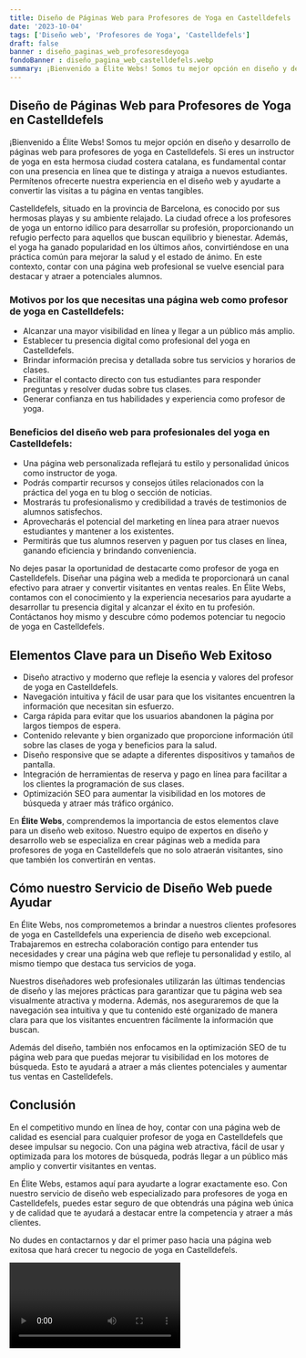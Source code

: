 ```yaml
---
title: Diseño de Páginas Web para Profesores de Yoga en Castelldefels
date: '2023-10-04'
tags: ['Diseño web', 'Profesores de Yoga', 'Castelldefels']
draft: false
banner : diseño_paginas_web_profesoresdeyoga
fondoBanner : diseño_pagina_web_castelldefels.webp
summary: ¡Bienvenido a Élite Webs! Somos tu mejor opción en diseño y desarrollo de páginas web para profesores de yoga en Castelldefels. Si eres un instructor de yoga en esta hermosa ciudad costera catalana, es fundamental contar con una presencia en línea que te distinga y atraiga a nuevos estudiantes. Permítenos ofrecerte nuestra experiencia en el diseño web y ayudarte a convertir las visitas a tu página en ventas tangibles.
---
```


## **Diseño de Páginas Web para Profesores de Yoga en Castelldefels**

¡Bienvenido a Élite Webs! Somos tu mejor opción en diseño y desarrollo de páginas web para profesores de yoga en Castelldefels. Si eres un instructor de yoga en esta hermosa ciudad costera catalana, es fundamental contar con una presencia en línea que te distinga y atraiga a nuevos estudiantes. Permítenos ofrecerte nuestra experiencia en el diseño web y ayudarte a convertir las visitas a tu página en ventas tangibles.

Castelldefels, situado en la provincia de Barcelona, es conocido por sus hermosas playas y su ambiente relajado. La ciudad ofrece a los profesores de yoga un entorno idílico para desarrollar su profesión, proporcionando un refugio perfecto para aquellos que buscan equilibrio y bienestar. Además, el yoga ha ganado popularidad en los últimos años, convirtiéndose en una práctica común para mejorar la salud y el estado de ánimo. En este contexto, contar con una página web profesional se vuelve esencial para destacar y atraer a potenciales alumnos.

### **Motivos por los que necesitas una página web como profesor de yoga en Castelldefels:**

- Alcanzar una mayor visibilidad en línea y llegar a un público más amplio.
- Establecer tu presencia digital como profesional del yoga en Castelldefels.
- Brindar información precisa y detallada sobre tus servicios y horarios de clases.
- Facilitar el contacto directo con tus estudiantes para responder preguntas y resolver dudas sobre tus clases.
- Generar confianza en tus habilidades y experiencia como profesor de yoga.

### **Beneficios del diseño web para profesionales del yoga en Castelldefels:**

- Una página web personalizada reflejará tu estilo y personalidad únicos como instructor de yoga.
- Podrás compartir recursos y consejos útiles relacionados con la práctica del yoga en tu blog o sección de noticias.
- Mostrarás tu profesionalismo y credibilidad a través de testimonios de alumnos satisfechos.
- Aprovecharás el potencial del marketing en línea para atraer nuevos estudiantes y mantener a los existentes.
- Permitirás que tus alumnos reserven y paguen por tus clases en línea, ganando eficiencia y brindando conveniencia.

No dejes pasar la oportunidad de destacarte como profesor de yoga en Castelldefels. Diseñar una página web a medida te proporcionará un canal efectivo para atraer y convertir visitantes en ventas reales. En Élite Webs, contamos con el conocimiento y la experiencia necesarios para ayudarte a desarrollar tu presencia digital y alcanzar el éxito en tu profesión. Contáctanos hoy mismo y descubre cómo podemos potenciar tu negocio de yoga en Castelldefels.

<GifSeo />

<Cta />

## Elementos Clave para un Diseño Web Exitoso

- Diseño atractivo y moderno que refleje la esencia y valores del profesor de yoga en Castelldefels.
- Navegación intuitiva y fácil de usar para que los visitantes encuentren la información que necesitan sin esfuerzo.
- Carga rápida para evitar que los usuarios abandonen la página por largos tiempos de espera.
- Contenido relevante y bien organizado que proporcione información útil sobre las clases de yoga y beneficios para la salud.
- Diseño responsive que se adapte a diferentes dispositivos y tamaños de pantalla.
- Integración de herramientas de reserva y pago en línea para facilitar a los clientes la programación de sus clases.
- Optimización SEO para aumentar la visibilidad en los motores de búsqueda y atraer más tráfico orgánico.

En **Élite Webs**, comprendemos la importancia de estos elementos clave para un diseño web exitoso. Nuestro equipo de expertos en diseño y desarrollo web se especializa en crear páginas web a medida para profesores de yoga en Castelldefels que no solo atraerán visitantes, sino que también los convertirán en ventas.

## Cómo nuestro Servicio de Diseño Web puede Ayudar

En Élite Webs, nos comprometemos a brindar a nuestros clientes profesores de yoga en Castelldefels una experiencia de diseño web excepcional. Trabajaremos en estrecha colaboración contigo para entender tus necesidades y crear una página web que refleje tu personalidad y estilo, al mismo tiempo que destaca tus servicios de yoga.

Nuestros diseñadores web profesionales utilizarán las últimas tendencias de diseño y las mejores prácticas para garantizar que tu página web sea visualmente atractiva y moderna. Además, nos aseguraremos de que la navegación sea intuitiva y que tu contenido esté organizado de manera clara para que los visitantes encuentren fácilmente la información que buscan.

Además del diseño, también nos enfocamos en la optimización SEO de tu página web para que puedas mejorar tu visibilidad en los motores de búsqueda. Esto te ayudará a atraer a más clientes potenciales y aumentar tus ventas en Castelldefels.

## Conclusión

En el competitivo mundo en línea de hoy, contar con una página web de calidad es esencial para cualquier profesor de yoga en Castelldefels que desee impulsar su negocio. Con una página web atractiva, fácil de usar y optimizada para los motores de búsqueda, podrás llegar a un público más amplio y convertir visitantes en ventas.

En Élite Webs, estamos aquí para ayudarte a lograr exactamente eso. Con nuestro servicio de diseño web especializado para profesores de yoga en Castelldefels, puedes estar seguro de que obtendrás una página web única y de calidad que te ayudará a destacar entre la competencia y atraer a más clientes.

No dudes en contactarnos y dar el primer paso hacia una página web exitosa que hará crecer tu negocio de yoga en Castelldefels.

<Video />

<CtaBot job='Profesores de Yoga' city='Castelldefels'/>

<Gmaps query='Castelldefels+españa+maps' />